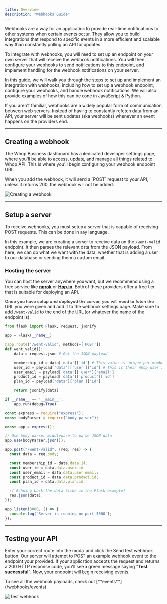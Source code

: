 ```yaml
---
title: Overview
description: "Webhooks Guide"
---
```


Webhooks are a way for an application to provide real-time notifications to other systems when certain events occur. They allow you to build integrations that respond to specific events in a more efficient and scalable way than constantly polling an API for updates.

To integrate with webhooks, you will need to set up an endpoint on your own server that will receive the webhook notifications. You will then configure your webhooks to send notifications to this endpoint, and implement handling for the webhook notifications on your server.

In this guide, we will walk you through the steps to set up and implement an integration with webhooks, including how to set up a webhook endpoint, configure your webhooks, and handle webhook notifications. We will also provide examples of how this can be done in JavaScript & Python.

If you aren't familiar, webhooks are a widely popular form of communication between web servers. Instead of having to constantly refetch data from an API, your server will be sent updates (aka webhooks) whenever an event happens on the providers end.

---

## Creating a webhook

The Whop Business dashboard has a dedicated developer settings page, where you'll be able to access, update, and manage all things related to Whop API. This is where you'll begin configuring your webhook endpoint URL.

<Note>
  When you add the webhook, it will send a `POST` request to your API, unless it
  returns 200, the webhook will not be added.
</Note>

![Creating a webhook](https://i.imgur.com/zTRCHNC.gif)

---

## Setup a server

To receive webhooks, you must setup a server that is capable of receiving POST requests. This can be done in any language.

In this example, we are creating a server to receive data on the `/went-valid` endpoint. It then parses the relevant data from the JSON payload. From here, we can do what we want with the data, whether that is adding a user to our database or sending them a custom email.

### Hosting the server

You can host the server anywhere you want, but we recommend using a free service like [**ngrok**](https://ngrok.com/) or [**Hop.io**](https://hop.io/). Both of these providers offer a free tier that is suitable for deploying an API.

Once you have setup and deployed the server, you will need to fetch the URL you were given and add it to the webhook settings page. Make sure to add `/went-valid` to the end of the URL (or whatever the name of the endpoint is).

<CodeGroup>

```python Flask
from flask import Flask, request, jsonify

app = Flask(__name__)

@app.route('/went-valid', methods=['POST'])
def went_valid():
    data = request.json # Get the JSON payload

    membership_id = data['data']['id'] # This value is unique per membership
    user_id = payload['data']['user']['id'] # This is their Whop user ID
    user_email = payload['data']['user']['email']
    product_id = payload['data']['product']['id']
    plan_id = payload['data']['plan']['id']

    return jsonify(data)

if __name__ == '__main__':
    app.run(debug=True)
```

```javascript Express.js
const express = require("express");
const bodyParser = require("body-parser");

const app = express();

// Use body-parser middleware to parse JSON data
app.use(bodyParser.json());

app.post("/went-valid", (req, res) => {
  const data = req.body;

  const membership_id = data.data.id;
  const user_id = data.data.user.id;
  const user_email = data.data.user.email;
  const product_id = data.data.product.id;
  const plan_id = data.data.plan.id;

  // Echoing back the data (like in the Flask example)
  res.json(data);
});

app.listen(3000, () => {
  console.log(`Server is running on port 3000`);
});
```

</CodeGroup>

---

## Testing your API

Enter your correct route into the modal and click the Send test webhook button. Our server will attempt to POST an example webhook event to the endpoint your provided. If your application accepts the request and returns a 200 HTTP response code, you'll see a green message saying "**Test successful**". Now, your endpoint will begin receiving events.

<Note>
  To see all the webhook payloads, check out [**events**](/webhooks/events)
</Note>

![Test webhook](https://dev-docs-weld.vercel.app/TestWebhook.gif)
